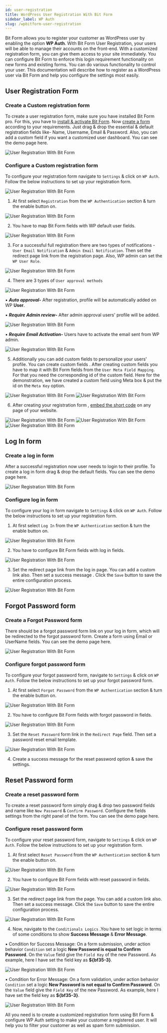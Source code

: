 ```yaml
---
id: user-registration
title: WordPress User Registration With Bit Form
sidebar_label: WP Auth
slug: /wpbitform-user-registration
---
```



Bit Form allows you to register your customer as WordPress user by enabling the option **WP Auth**. With Bit Form User Registration, your users will be able to manage their accounts on the front-end. With a customized registration form, you can give them access to your site immediately. You can configure Bit Form to enforce this login requirement functionality on new forms and existing forms. 
You can do various functionality to control your user. This documentation will describe how to register as a WordPress user via Bit Form and help you configure the settings most easily.

## User Registration Form
###  Create a Custom registration form
To create a user registration form, make sure you have installed Bit Form pro. For this, you have to [install & activate Bit Form](https://docs.form.bitapps.pro/install-activate-wordpress-frombuilder-bitform). Now [create a form](https://docs.form.bitapps.pro/How-to-create-a-WordPress-from-using-BitForm) according to your requirements. Just drag & drop the essential & default registration fields like- Name, Username, Email & Password. Also, you can add a custom field if you want a customized user dashboard. You can see the demo page here.

<Image src="User_Registration/1.User-Registration-Form-Bit-Form" alt="User Registration With Bit Form" w="1020" h="300" />

### Configure a Custom registration form
To configure your registration form navigate to `Settings` & click on `WP Auth`. Follow the below instructions to set up your registration form.

<Image src="User_Registration/2.Settings-to-WP-Auth-Bit-Form" alt="User Registration With Bit Form" w="1020" h="300" />

1. At first select `Registration` from the `WP Authentication` section & turn the enable button on.

 <Image src="User_Registration/3.Enable-Registration-Bit-Form" alt="User Registration With Bit Form" w="1020" h="150" />

2. You have to map Bit Form fields with WP default user fields.

 <Image src="User_Registration/4.Reg-Field-Mapping-Bit-Form" alt="User Registration With Bit Form" w="1020" h="300" />

3. For a successful full registration there are two types of notifications - `User Email Notification` & `Admin Email Notification`. Then set the redirect page link from the registration page. Also, WP admin can set the `WP User Role`.

 <Image src="User_Registration/5.Notification-&-User-Role-Bit-Form" alt="User Registration With Bit Form" w="1020" h="300" />

4. There are 3 types of `User approval methods`

 <Image src="User_Registration/6.User-Approval-Bit_Form" alt="User Registration With Bit Form" w="1020" h="300" />   

  ▪ ***Auto approval-*** After registration, profile will be automatically added on WP **User**.    

  ▪ ***Require Admin review-*** After admin approval users' profile will be added.

 <Image src="User_Registration/Admin-Review-Bit-Form" alt="User Registration With Bit Form" w="1020" h="270" />

  ▪ ***Require Email Activation-*** Users have to activate the email sent from WP admin.

 <Image src="User_Registration/Email-Activation-Bit-Form" alt="User Registration With Bit Form" w="1020" h="300" />   
 

5. Additionally you can add custom fields to personalize your users' profile. You can create custom fields . After creating custom fields you have to map it with Bit Form fields from the `User Meta Field Mapping`.  For that you need the corresponding id of the custom field. Here for the demonstration, we have created a custom field using Meta box & put the id on the `Meta Key` option. 

 <Image src="User_Registration/7.Custom-Field-Bit-Form" alt="User Registration With Bit Form" w="1020" h="300" />

 <Image src="User_Registration/8.Meta-Field-Mapping-Bit-Form" alt="User Registration With Bit Form" w="1020" h="300" />

6. After creating your registration form , [embed the short code](https://docs.form.bitapps.pro/How-to-create-a-WordPress-from-using-BitForm#how-you-can-embed-short-code) on any page of your website.

 <Image src="User_Registration/9.Reg-Test-Bit-Form" alt="User Registration With Bit Form" w="1020" h="270" />

 <Image src="User_Registration/10.Shortcode-Bit-Form" alt="User Registration With Bit Form" w="1020" h="300" />

 <Image src="User_Registration/WordPress-User-Bit-Form" alt="User Registration With Bit Form" w="1020" h="300" />

 

 ## Log In form
 ###  Create a log in form
 After a successful registration now user needs to login to their profile. To create a log in form  drag & drop the default fields. You can see the demo page here.

 <Image src="User_Registration/11.Log-in-Form-Bit-Form" alt="User Registration With Bit Form" w="1020" h="300" />

 ### Configure  log in form
 To configure your log in form navigate to `Settings` & click on `WP Auth`. Follow the below instructions to set up your registration form. 

 1. At first select `Log In` from the `WP Authentication` section & turn the enable button on.

  <Image src="User_Registration/12.Enable-Log-In-Bit-Form" alt="User Registration With Bit Form" w="1020" h="150" />

 2. You have to configure Bit Form fields with log in fields.

  <Image src="User_Registration/13.Log-In-Map-Bit-Form" alt="User Registration With Bit Form" w="1020" h="220" />

 3. Set the redirect page link from the log in page. You can add a custom link also. Then set a success message . Click the `Save` button to save the entire configuration process. 

  <Image src="User_Registration/14.Redirect-Bit-Form" alt="User Registration With Bit Form" w="1020" h="300" />


## Forgot Password form
### Create a Forgot Password form
There should be a forgot password form link on your log in form, which will be redirected to the forgot password form. Create a form using Email or UserName fields. You can see the demo page here.

<Image src="User_Registration/Forgot-Pass-Bit-Form" alt="User Registration With Bit Form" w="1020" h="300" />

### Configure forgot password form
To configure your forgot password form, navigate to `Settings` & click on `WP Auth`. Follow the below instructions to set up your forgot password form.

 1. At first select `Forgot Password` from the `WP Authentication` section & turn the enable button on. 

  <Image src="User_Registration/15.Enable -Forgot-Pass-Bit-Form" alt="User Registration With Bit Form" w="1020" h="150" />

 2. You have to configure Bit Form fields with forgot password in fields.  

  <Image src="User_Registration/16.Map-Forgot-pass-Bit-Form" alt="User Registration With Bit Form" w="1020" h="220" />

 3. Set the `Reset Password` form link in the `Redirect Page` field. Then set a password reset email template.

  <Image src="User_Registration/17.Redirect-Forgot-pass-Bit-Form" alt="User Registration With Bit Form" w="1020" h="300" /> 

 4. Create a success message for the reset password option & save the settings.

 
## Reset Password form
### Create a reset password form
To create a reset password form simply drag & drop two password fields and name like `New Password` & `Confirm Password`. Configure the fields settings from the right panel of the form. You can see the demo page here.

### Configure reset password form
To configure your reset password form, navigate to `Settings` & click on `WP Auth`. Follow the below instructions to set up your registration form.

 1. At first select `Reset Password` from the `WP Authentication` section & turn the enable button on. 

   <Image src="User_Registration/Reset-Pass-Bit-Form" alt="User Registration With Bit Form" w="1020" h="150" /> 

 2. You have to configure Bit Form fields with reset password in fields.  

  <Image src="User_Registration/Reset-Pass-Bit-Form" alt="User Registration With Bit Form" w="1020" h="220" /> 

 3. Set the redirect page link from the page. You can add a custom link also. Then set a success message.  Click the `Save` button to save the entire configuration process. 
    
  <Image src="User_Registration/21.Redirect-Reset-Pass-Bit-Form" alt="User Registration With Bit Form" w="1020" h="300" /> 

 4. Now,  navigate to the `Conditionals Logics` .You have to set logic in terms of some conditions to show **Success Message** & **Error Message**.

   ▪ Condition for Success Message: On a form submission, under action behavior `Condition` set a logic **New Password is equal to Confirm Password**. On the `Value` field give the `Field Key` of the new Password. As example, here I have set the field key as **${bf35-3}**.

   <Image src="User_Registration/Success-Message-Bit-Form" alt="User Registration With Bit Form" w="1020" h="300" /> 

   ▪ Condition for Error Message: On a form validation, under action behavior `Condition` set a logic **New Password is not equal to Confirm Password**. On the `Value` field give the `Field Key` of the new Password. As example, here I have set the field key as **${bf35-3}**.
   
   <Image src="User_Registration/Error-Message-Bit-Form" alt="User Registration With Bit Form" w="1020" h="300" />




All you need is to create a customized registration form using Bit Form & configure WP Auth setting to make your customer a registered user. It will help you to filter your customer as well as spam form submission.   

 